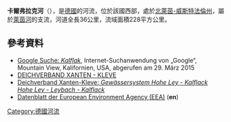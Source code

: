 {{No footnotes|time=2020-07-07T13:29:44+00:00}}
{{Coord|51.82612|N|6.237223|E|display=title}}

'''卡爾弗拉克河'''（{{lang-de|Kalflack}}），是[[德國|德國]]的河流，位於該國西部，處於[[北萊茵-威斯特法倫州|北萊茵-威斯特法倫州]]，屬於[[萊茵河|萊茵河]]的支流，河道全長36公里，流域面積228平方公里。

==參考資料==
* [https://www.google.de/search?q=Kalflak Google Suche: ''Kalflak'']{{Wayback|url=https://www.google.de/search?q=Kalflak |date=20200707155758 }}, Internet-Suchanwendung von „Google“, Mountain View, Kalifornien, USA, abgerufen am 29. März 2015
* [http://www.dvxk.de DEICHVERBAND XANTEN - KLEVE]{{Wayback|url=http://www.dvxk.de/ |date=20200708102947 }}
* [http://www.dvxk.de/C12575E100357EC9/html/58735F29CA525157C125767E00412D65 Deichverband Xanten-Kleve: ''Gewässersystem Hohe Ley - Kalflack Hohe Ley - Leybach - Kalflack'']{{Wayback|url=http://www.dvxk.de/C12575E100357EC9/html/58735F29CA525157C125767E00412D65 |date=20160305052005 }}
* [http://eunis.eea.europa.eu/sites/DE4203302 Datenblatt der European Environment Agency (EEA)]{{Wayback|url=http://eunis.eea.europa.eu/sites/DE4203302 |date=20200526011804 }} ('''en''')

{{Germany-geo-stub}}
[[Category:德國河流|Category:德國河流]]